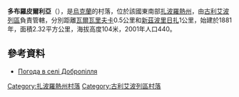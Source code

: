 {{coord|47|46|57|N|36|11|19|E|scale:100000|display=title}}

'''多布羅皮爾利亞'''（{{lang-uk|Добропілля}}），是[[烏克蘭|烏克蘭]]的村落，位於該國東南部[[扎波羅熱州|扎波羅熱州]]，由[[古利艾波列區|古利艾波列區]]負責管轄，分別距離[[瓦爾瓦里夫卡_(古利艾波列區)|瓦爾瓦里夫卡]]0.5公里和[[新茲波里日扎_(古利艾波列區)|新茲波里日扎]]1公里，始建於1881年，面積2.32平方公里，海拔高度104米，2001年人口440。

==參考資料==
* [http://weather.in.ua/ua/zaporozhskaja/6982 Погода в селі Добропілля]{{Wayback|url=http://weather.in.ua/ua/zaporozhskaja/6982 |date=20200804031503 }}

[[Category:扎波羅熱州村落|Category:扎波羅熱州村落]]
[[Category:古利艾波列區村落|Category:古利艾波列區村落]]


{{Zaporizhia-geo-stub}}
